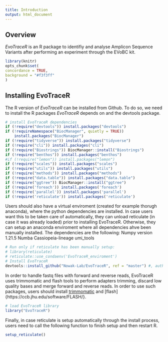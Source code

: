 ---
title: Introduction
output: html_document
---

## Overview

*EvoTraceR* is an R package to identifiy and analyse Amplicon Sequence Variants after performing an experiment through the EVoBC kit. 

```{r include=FALSE}
library(knitr)
opts_chunk$set(
concordance = TRUE,
background = "#f3f3ff"
)
```

## Installing EvoTraceR

The R version of *EvoTraceR* can be installed from Github. To do so, we need to install the R packages *EvoTraceR* depends on and the devtools package. 


```{r eval=FALSE}
# install EvoTraceR dependencies
if (!require("devtools")) install.packages("devtools")
if (!requireNamespace("BiocManager", quietly = TRUE))
    install.packages("BiocManager")
if (!require("tidyverse")) install.packages("tidyverse")
if (!require("cli")) install.packages("cli")
if (!require("Biostrings")) BiocManager::install("Biostrings")
if (!require("benthos")) install.packages("benthos")
#if (!require("lemon")) install.packages("lemon")
if (!require("scales")) install.packages("scales")
if (!require("utils")) install.packages("utils")
if (!require("methods")) install.packages("methods")
if (!require("data.table")) install.packages("data.table")
if (!require("ggtree")) BiocManager::install("ggtree")
if (!require('foreach')) install.packages('foreach')
if (!require('parallel')) install.packages('parallel')
if (!require('reticulate')) install.packages('reticulate')
```
Users should also have a virtual enviroment (created for example thorugh anaconda), where the python dependencies are installed.
In case users want this to be taken care of automatically, they can unload reticulate (in case it was already loaded) prior to installing EvoTraceR. Otherwise, they can setup an anaconda enviroment where all dependencies ahve been manually installed.
The dependencies are the following:
Numpy version 1.21.5
Numba
Cassiopeia-lineage
umi_tools
```{r eval=FALSE}
# Run only if reticulate has been manually setup:
# library(reticulate)
# reticulate::use_condaenv('EvoTraceR_enviroment')
# Install EvoTraceR
devtools::install_github("Nowak-Lab/EvoTraceR", ref = "master") #, auth_token="<github-generated-auth-token>")
```


In order to handle fastq files with forward and reverse reads, EvoTraceR uses trimmomatic and flash tools to perform adapters trimming, discard low quality bases and merge
forward and reverse reads. In order to use such packages, users should install [trimmomatic](http://www.usadellab.org/cms/?page=trimmomatic) and [flash]{https://ccb.jhu.edu/software/FLASH/}.
```{r eval=FALSE}
# load EvoTraceR library
library("EvoTraceR")
```

Finally, in case reticulate is setup automatically through the install process, users need to call the following function to finish setup and then restart R. 
```{r eval=FALSE}
setup_reticulate()
```

